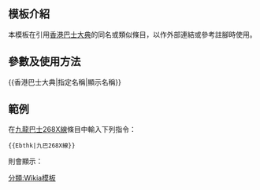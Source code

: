 <includeonly><!-- 在這裡加入模板的保護標識 --></includeonly><noinclude>{{Documentation subpage}}</noinclude>
<!-- 在本行下編輯模板說明 -->
== 模板介紹 ==
本模板在引用[[香港巴士大典]]的同名或類似條目，以作外部連結或參考註腳時使用。

== 參數及使用方法 ==
<nowiki>{{香港巴士大典|指定名稱|顯示名稱}}</nowiki>

== 範例 ==
在[[九龍巴士268X線]]條目中輸入下列指令：

 <nowiki>{{Ebthk|九巴268X線}}</nowiki>

則會顯示：{{Ebthk|九巴268X線}}

<includeonly>
[[分類:Wikia模板]]
</includeonly>